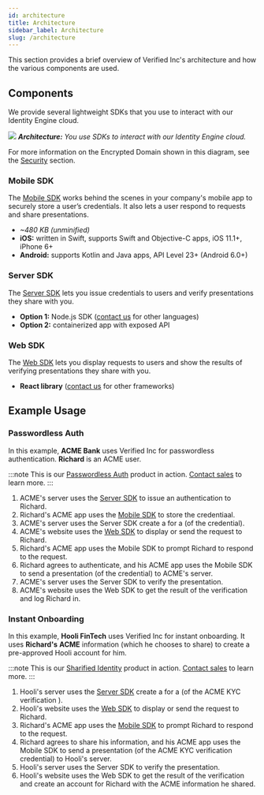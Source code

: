 ```yaml
---
id: architecture
title: Architecture
sidebar_label: Architecture
slug: /architecture
---
```



This section provides a brief overview of Verified Inc's architecture and how the various components are used.

## Components

We provide several lightweight SDKs that you use to interact with our Identity Engine cloud.

![](/img/architecture.png)
*<b>Architecture:</b> You use SDKs to interact with our Identity Engine cloud.*

For more information on the Encrypted Domain shown in this diagram, see the [Security](/security) section.

### Mobile SDK

The [Mobile SDK](/mobile-sdk-overview) works behind the scenes in your company's mobile app to securely store a user’s <Tip type="credential">credentials</Tip>. It also lets a user respond to <Tip type="request">requests</Tip> and share <Tip type="presentation">presentations</Tip>.
  - *~480 KB (unminified)*
  - **iOS:** written in Swift, supports Swift and Objective-C apps, 
  iOS 11.1+, iPhone 6+
  - **Android:** supports Kotlin and Java apps, API Level 23+ (Android 6.0+)

### Server SDK

The [Server SDK](/server-sdk) lets you issue <Tip type="credential">credentials</Tip> to users and verify <Tip type="presentation">presentations</Tip> they share with you.
  - **Option 1​:** Node.js SDK ([contact us](mailto:support@Unum.ID) for other languages)
  - **Option 2​:** containerized app with exposed API

### Web SDK

The [Web SDK](/web-sdk) lets you display <Tip type="request">requests</Tip> to users and show the results of
verifying <Tip type="presentation">presentations</Tip> they share with you.
  - **React library** ([contact us](mailto:support@Unum.ID) for other frameworks)

## Example Usage

### Passwordless Auth

In this example, **ACME Bank** uses Verified Inc for passwordless authentication. **Richard** is an ACME user. 

:::note
This is our [Passwordless Auth](https://www.verified.inc/solutions/passwordless-auth) product in action. [Contact sales](mailto:sales@Unum.ID) to learn more.
:::

1. ACME's server uses the [Server SDK](/server-sdk) to issue an authentication <Tip type="credential"/> to Richard.
2. Richard's ACME app uses the [Mobile SDK](/mobile-sdk-overview) to store the credentiaal.
3. ACME's server uses the Server SDK create a <Tip type="request"/> for a <Tip type="presentation"/> (of the credential).
4. ACME's website uses the [Web SDK](/web-sdk) to display or send the request to Richard.
5. Richard's ACME app uses the Mobile SDK to prompt Richard to respond to the request.
6. Richard agrees to authenticate, and his ACME app uses the Mobile SDK to send a presentation (of the credential) to ACME's server.
7. ACME's server uses the Server SDK to verify the presentation.
8. ACME's website uses the Web SDK to get the result of the verification and log Richard in.

### Instant Onboarding

In this example, **Hooli FinTech** uses Verified Inc for instant onboarding. It uses **Richard's** **ACME** information (which he chooses to share) to create a pre-approved Hooli account for him.

:::note
This is our [Sharified Identity](https://www.verified.inc/solutions/sharified-identity) product in action. [Contact sales](mailto:sales@Unum.ID) to learn more.
:::

1. Hooli's server uses the [Server SDK](/server-sdk) create a <Tip type="request"/> for a <Tip type="presentation"/> (of the ACME KYC verification <Tip type="credential"/>).
2. Hooli's website uses the [Web SDK](/web-sdk) to display or send the request to Richard.
3. Richard's ACME app uses the [Mobile SDK](/mobile-sdk-overview) to prompt Richard to respond to the request.
4. Richard agrees to share his information, and his ACME app uses the Mobile SDK to send a presentation (of the ACME KYC verification credential) to Hooli's server.
5. Hooli's server uses the Server SDK to verify the presentation.
6. Hooli's website uses the Web SDK to get the result of the verification and create an account for Richard with the ACME information he shared.
